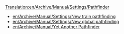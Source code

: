 [[Translation:en/Archive/Manual/Settings/Pathfinder]]
{{fr/Traduction|en/Archive/Manual/Settings/Pathfinder|0}}
* [[en/Archive/Manual/Settings/New train pathfinding]]
* [[en/Archive/Manual/Settings/New global pathfinding]]
* [[en/Archive/Manual/Yet Another Pathfinder]]

{{en/Stub}}